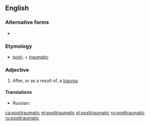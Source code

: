 {{also|post-traumatic}}
==English==

===Alternative forms===
* {{l|en|post-traumatic}}

===Etymology===
* [[post-]] + [[traumatic]]

===Adjective===
{{en-adj|-}}

# After, or as a result of, a [[trauma]].

====Translations====
{{trans-top|after, or as a result of, a trauma}}
{{trans-mid}}
* Russian: {{t+|ru|посттравматический|sc=Cyrl}}
{{trans-bottom}}

[[ca:posttraumatic]]
[[et:posttraumatic]]
[[pl:posttraumatic]]
[[ro:posttraumatic]]
[[ru:posttraumatic]]